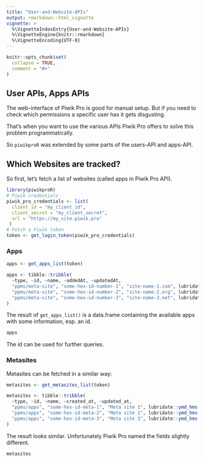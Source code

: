 ```yaml
---
title: "User-and-Website-APIs"
output: rmarkdown::html_vignette
vignette: >
  %\VignetteIndexEntry{User-and-Website-APIs}
  %\VignetteEngine{knitr::rmarkdown}
  %\VignetteEncoding{UTF-8}
---
```


```r
knitr::opts_chunk$set(
  collapse = TRUE,
  comment = "#>"
)
```

## User APIs, Apps APIs

The web-interface of Piwik Pro is good for manual setup. But if you need to check
which permissions a specific user has it gets  disgusting.

That's when you want to use the various APIs Piwik Pro offers to solve this 
problem programmatically. 

So `piwikproR` was extended by some parts of the users-API and apps-API.

## Which Websites are tracked?

So first, let's fetch a list of websites (called apps in Piwik Pro API).

```r
library(piwikproR)
# Piwik credentials
piwik_pro_credentials <- list(
  client_id = "my_client_id",
  client_secret = "my_client_secret",
  url = "https://my_site.piwik.pro"
 )
# Fetch a Piwik token
token <- get_login_token(piwik_pro_credentials)
```

### Apps

```r
apps <- get_apps_list(token) 
```

```r
apps <- tibble::tribble(
  ~type, ~id, ~name, ~addedAt, ~updatedAt,
  "ppms/meta-site", "some-hex-id-number-1", "site-name-1.com", lubridate::ymd_hms("2022-01-02 08:10:20"), lubridate::ymd_hms("2022-01-04 10:08:10"),
  "ppms/meta-site", "some-hex-id-number-2", "site-name-2.org", lubridate::ymd_hms("2022-02-02 08:10:20"), lubridate::ymd_hms("2022-02-04 10:08:10"),
  "ppms/meta-site", "some-hex-id-number-3", "site-name-3.net", lubridate::ymd_hms("2022-03-02 08:10:20"), lubridate::ymd_hms("2022-03-04 10:08:10")
)
```

The result of `get_apps_list()` is a data.frame containing the available
apps with some information, esp. an id.

```r
apps
```

The id can be used for further queries.

### Metasites

Metasites can be fetched in a similar way:

```r
metasites <- get_metasites_list(token)
```

```r
metasites <- tibble::tribble(
  ~type, ~id, ~name, ~created_at, ~updated_at,
  "ppms/apps", "some-hex-id-meta-1", "Meta site 1", lubridate::ymd_hms("2022-01-02 08:10:20"), lubridate::ymd_hms("2022-01-04 10:08:10"),
  "ppms/apps", "some-hex-id-meta-2", "Meta site 2", lubridate::ymd_hms("2022-02-02 08:10:20"), lubridate::ymd_hms("2022-02-04 10:08:10"),
  "ppms/apps", "some-hex-id-meta-3", "Meta site 3", lubridate::ymd_hms("2022-03-02 08:10:20"), lubridate::ymd_hms("2022-03-04 10:08:10")
)
```

The result looks similar. Unfortunately Piwik Pro named the fields slightly different.

```r
metasites
```



